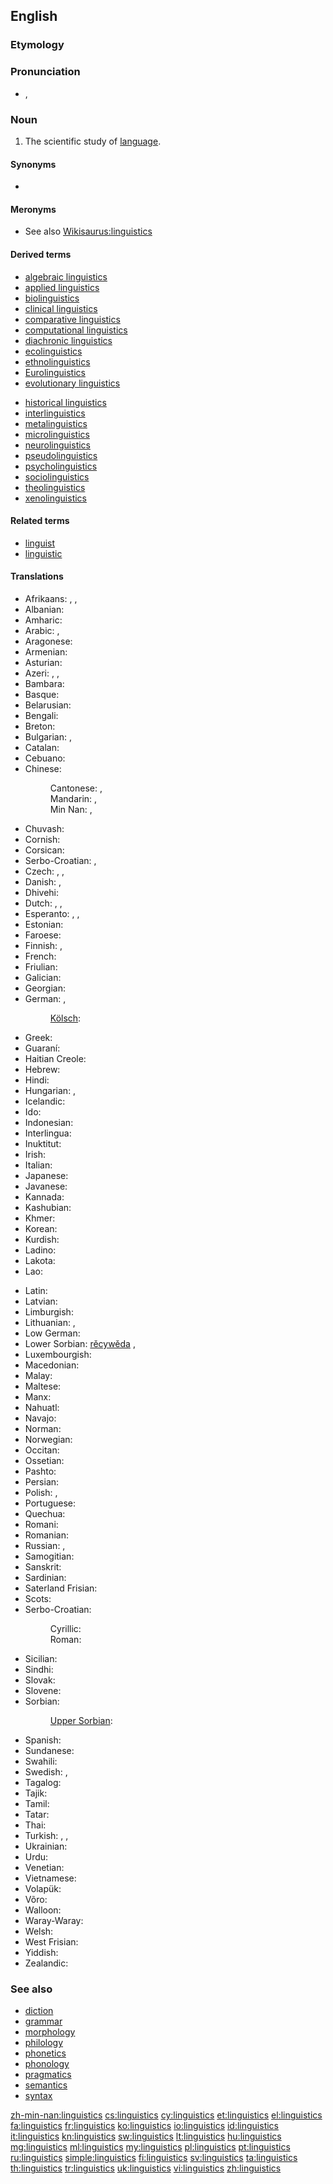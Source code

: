 ==English==

===Etymology===
{{suffix|linguist|ics|lang=en}}

===Pronunciation===
* {{IPA|/lɪŋˈɡwɪs.tɪks/}}, {{X-SAMPA|/lIN"gwIs.tIks/}}

===Noun===
{{wikipedia}}
{{en-noun|-}}

# The scientific study of [[language]].

====Synonyms====
* {{l|en|speechlore}}

====Meronyms====
* See also [[Wikisaurus:linguistics]]

====Derived terms====
{{top2}}
* [[algebraic linguistics]]
* [[applied linguistics]]
* [[biolinguistics]]
* [[clinical linguistics]]
* [[comparative linguistics]]
* [[computational linguistics]]
* [[diachronic linguistics]]
* [[ecolinguistics]]
* [[ethnolinguistics]]
* [[Eurolinguistics]]
* [[evolutionary linguistics]]
{{mid2}}
* [[historical linguistics]]
* [[interlinguistics]]
* [[metalinguistics]]
* [[microlinguistics]]
* [[neurolinguistics]]
* [[pseudolinguistics]]
* [[psycholinguistics]]
* [[sociolinguistics]]
* [[theolinguistics]]
* [[xenolinguistics]]
{{bottom}}

====Related terms====
* [[linguist]]
* [[linguistic]]

====Translations====
{{rfc-tsort|duplicate language: Serbo-Croatian}}
{{trans-top|scientific study of language}}
* Afrikaans: {{t-|af|taalwetenskappe|xs=Afrikaans}}, {{t+|af|taalkunde}}, {{t-|af|linguistiek}}
* Albanian: {{t-|sq|gjuhësi|xs=Albanian}}
* Amharic: {{t-|am|የቋንቋ ጥናት|sc=Ethi|xs=Amharic}}
* Arabic: {{t-|ar|لسانيات|f|p|tr=lisaniyaat}}, {{t-|ar|علم اللغة|m|tr=3ilm al-lúgha}}
* Aragonese: {{t-|an|lingüistica|f|xs=Aragonese}}
* Armenian: {{t-|hy|լեզվաբանություն|tr=lezvabanut’yun}}
* Asturian: {{t-|ast|llingüística|f|xs=Asturian}}
* Azeri: {{t-|az|dilçilik|xs=Azeri}}, {{t-|az|dilşünaslıq|xs=Azeri}}, {{t-|az|linqvistika|xs=Azeri}}
* Bambara: {{t-|bm|kankalan|xs=Bambara}}
* Basque: {{t-|eu|hizkuntzalaritza|xs=Basque}}
* Belarusian: {{t-|be|мовазнаўства|f|tr=movaznaustva|xs=Belarusian}}
* Bengali: {{t+|bn|ভাষাবিজ্ঞান|sc=Beng|xs=Bengali}}
* Breton: {{t-|br|yezhoniezh|xs=Breton}}
* Bulgarian: {{t+|bg|лингвистика|f|tr=lingvistika}}, {{t+|bg|езикознание|n|tr=ezikoznanie}}
* Catalan: {{t+|ca|lingüística|f}}
* Cebuano: {{tø|ceb|linggwistiks}}
* Chinese:
*: Cantonese: {{tø|yue|語言學}},  {{tø|yue|语言学}}
*: Mandarin: {{t-|cmn|語言學|sc=Hani}},  {{t-|cmn|语言学|tr=yǔyánxué|sc=Hani}}
*: Min Nan: {{t-|nan|語言學}},  {{t-|nan|语言学|tr=gí-giân-ha̍k}}
* Chuvash: {{tø|cv|лингвистика|tr=lingvistika|sc=Cyrl}}
* Cornish: {{t-|kw|scyens yeth|xs=Cornish}}
* Corsican: {{t-|co|linguistica|f|xs=Corsican}}
* Serbo-Croatian: {{t|sh|lingvistika|f}}, {{t|sh|jezikoslovlje|n}}
* Czech: {{t+|cs|jazykověda|f}}, {{t-|cs|jazykozpyt|m}}, {{t+|cs|lingvistika|f}}
* Danish: {{t-|da|lingvistik|c}}, {{t-|da|sprogforskning|c}}
* Dhivehi: {{t-|dv|ބަހަވީ އިލްމު|sc=Thaa|xs=Dhivehi}}
* Dutch: {{t+|nl|linguïstiek|f}}, {{t+|nl|taalkunde|f}}, {{t-|nl|taalwetenschappen|f|p}}
* Esperanto: {{t-|eo|lingvoscienco|xs=Esperanto}},  {{t-|eo|lingvistiko|xs=Esperanto}},  {{t-|eo|lingviko|xs=Esperanto}}
* Estonian: {{t+|et|keeleteadus}}
* Faroese: {{t-|fo|málfrøði|xs=Faroese}}
* Finnish: {{t+|fi|kielitiede}}, {{t+|fi|lingvistiikka}}
* French: {{t+|fr|linguistique|f}}
* Friulian: {{tø|fur|lenghistiche|f}}
* Galician: {{t-|gl|lingüística|f|xs=Galician}}
* Georgian: {{t-|ka|ენათმეცნიერება|tr=enat‘metsniereba|sc=Geor|xs=Georgian}}
* German: {{t+|de|Linguistik|f}}, {{t+|de|Sprachwissenschaft|f}}
*: [[Kölsch]]: {{tø|ksh|Shproocheweßßeschaff|f}}
* Greek: {{t+|el|γλωσσολογία|f}}
* Guaraní: {{t-|gn|ñe'ẽkuaaty ha ñe'ẽtekuaa|xs=Guaraní}}
* Haitian Creole: {{tø|ht|lengwistik}}
* Hebrew: {{t+|he|בלשנות|f|tr=balshanut}}
* Hindi: {{t-|hi|भाषाविज्ञान|m|tr=bhāṣāvigyān|xs=Hindi}}
* Hungarian: {{t+|hu|nyelvészet}},  {{t+|hu|nyelvtudomány}}
* Icelandic: {{t-|is|málvísindi|n|p}}
* Ido: {{t+|io|linguistiko|xs=Ido}}
* Indonesian: {{t+|id|linguistik|xs=Indonesian}}
* Interlingua: {{t+|ia|linguistica|xs=Interlingua}}
* Inuktitut: {{t|iu|ᐅᖄᓯᓕᕆᓂᖅ|tr=urkaasiliriniq|sc=Cans|xs=Inuktitut}}
* Irish: {{t-|ga|teangeolaíocht|xs=Irish}}
* Italian: {{t+|it|linguistica|f}}
* Japanese: {{t-|ja|言語学|tr=げんごがく, gengogaku}}
* Javanese: {{t-|jv|linguistik|xs=Javanese}}
* Kannada: {{t+|kn|ಭಾಷಾ ವಿಜ್ಞಾನ|sc=Knda|xs=Kannada}}
* Kashubian: {{t-|csb|lingwistika|f|xs=Kashubian}}
* Khmer: {{t-|km|ភាសាសាស្ត្រ|tr=pīăsā sāh|sc=Khmr}}
* Korean: {{t+|ko|언어학|tr=eoneohak}}
* Kurdish: {{t+|ku|zimannasî}}
* Ladino: {{tø|lad|linguistika|f}}
* Lakota: {{tø|lkt|iyápi wóuŋspe}}
* Lao: {{t+|lo|ພາສາສາດ|sc=Laoo|xs=Lao}}
{{trans-mid}}
* Latin: {{t-|la|linguistica|f}}
* Latvian: {{t-|lv|valodniecība|xs=Latvian}}
* Limburgish: {{t-|li|Taalweitesjap|f|xs=Limburgish}}
* Lithuanian: {{t+|lt|lingvistika|f|xs=Lithuanian}}, {{t+|lt|kalbotyra|f|xs=Lithuanian}}
* Low German: {{t-|nds|Spraakwetenschop|f}}
* Lower Sorbian: [[rěcywěda]] {{f}},  {{tø|dsb|linguistika|f}}
* Luxembourgish: {{t-|lb|Sproochwëssenschaft|f|xs=Luxembourgish}}
* Macedonian: {{t-|mk|лингвистика|f|tr=lingvistika}}
* Malay: {{t-|ms|linguistik|xs=Malay}}
* Maltese: {{t-|mt|lingwistika|f|xs=Maltese}}
* Manx: {{t-|gv|çhengoaylleeaght|f|xs=Manx}}
* Nahuatl: {{t+|nah|tlahtōlmatiliztli|xs=Nahuatl}}
* Navajo: {{tø|nv|saad naalkaah}}
* Norman: {{tø|roa-nor|lîndgistique}}
* Norwegian: {{t+|no|lingvistikk}}
* Occitan: {{t+|oc|lingüistica|f|xs=Occitan}}
* Ossetian: {{tø|os|æвзагзонынад|tr=ævzagzonynad|sc=Cyrl}}
* Pashto: {{t-|ps|ژبپوهنه|sc=ps-Arab|xs=Pashto}}
* Persian: {{t-|fa|زبان‌شناسی|tr=zabān-šenāsi}}
* Polish: {{t+|pl|lingwistyka|f}}, {{t+|pl|językoznawstwo|n}}
* Portuguese: {{t+|pt|lingüística|f}}
* Quechua: {{t-|qu|simi yachaq|xs=Quechua}}
* Romani: {{tø|rom|chhibavipen}}
* Romanian: {{t-|ro|lingvistică|f}}
* Russian: {{t+|ru|языкознание|n|tr=jazykoznánije}}, {{t+|ru|лингвистика|f|tr=lingvístika}}
* Samogitian: {{tø|sgs|kalbuotīra|f}}
* Sanskrit: {{t-|sa|भाषाविज्ञान|m|tr=bhāṣāvijñāna|xs=Sanskrit}}
* Sardinian: {{t-|sc|linguìstica|f|xs=Sardinian}}
* Saterland Frisian: {{tø|stq|sproakwietenskup|f}}
* Scots: {{tø|sco|lingueestics}}
* Serbo-Croatian:
*: Cyrillic: {{t|sh|лингвистика|f|alt=лингвѝстика|sc=Cyrl}}
*: Roman: {{t|sh|lingvistika|f|alt=lingvìstika}}
* Sicilian: {{t-|scn|linguìstica|f|xs=Sicilian}}
* Sindhi: {{t+|sd|لسانيات|tr=lisāniāt|sc=sd-Arab|xs=Sindhi}}
* Slovak: {{t-|sk|jazykoveda|f}}
* Slovene: {{t+|sl|jezikoslovje|n}}
* Sorbian:
*: [[Upper Sorbian]]: {{t-|hsb|rěčespyt|m|xs=Upper Sorbian}}
* Spanish: {{t+|es|lingüística|f}}
* Sundanese: {{t-|su|linguistik|xs=Sundanese}}
* Swahili: {{t+|sw|isimu|xs=Swahili}}
* Swedish: {{t+|sv|lingvistik|c}}, {{t+|sv|språkvetenskap|c}}
* Tagalog: {{t-|tl|linggwistika|xs=Tagalog}}
* Tajik: {{t-|tg|забоншиносӣ|tr=zabonşinosˈi|sc=Cyrl|xs=Tajik}}
* Tamil: {{t+|ta|மொழியியல்|xs=Tamil}}
* Tatar: {{t-|tt|тел белеме|tr=tel beleme|sc=Cyrl|xs=Tatar}}
* Thai: {{t-|th|ภาษาศาสตร์|tr=paasăa sàat}}
* Turkish: {{t+|tr|dil bilimi}}, {{t+|tr|dilbilim}}, {{t-|tr|lisâniyat}}
* Ukrainian: {{t+|uk|мовознавство|n|tr=movoznávstvo|xs=Ukrainian}}
* Urdu: {{t-|ur|لسانيات|tr=lisāniāt|xs=Urdu}}
* Venetian: {{tø|vec|łenguìstega|f}}
* Vietnamese: {{t+|vi|ngôn ngữ học|xs=Vietnamese}}
* Volapük: {{t+|vo|pükav}}
* Võro: {{tø|vro|keeletiidüs}}
* Walloon: {{t+|wa|linwince|xs=Walloon}}
* Waray-Waray: {{tø|war|lingguwistika}}
* Welsh: {{t+|cy|ieithyddiaeth|f|xs=Welsh}}
* West Frisian: {{t-|fy|taalkunde|f|xs=West Frisian}}
* Yiddish: {{t-|yi|לינגוויסטיק|f|tr=lingvistik|sc=Hebr|xs=Yiddish}}
* Zealandic: {{tø|zea|taelkunde|f}}
{{trans-bottom}}

===See also===
* [[diction]]
* [[grammar]]
* [[morphology]]
* [[philology]]
* [[phonetics]]
* [[phonology]]
* [[pragmatics]]
* [[semantics]]
* [[syntax]]

[[Category:en:Linguistics| ]]

[[zh-min-nan:linguistics]]
[[cs:linguistics]]
[[cy:linguistics]]
[[et:linguistics]]
[[el:linguistics]]
[[fa:linguistics]]
[[fr:linguistics]]
[[ko:linguistics]]
[[io:linguistics]]
[[id:linguistics]]
[[it:linguistics]]
[[kn:linguistics]]
[[sw:linguistics]]
[[lt:linguistics]]
[[hu:linguistics]]
[[mg:linguistics]]
[[ml:linguistics]]
[[my:linguistics]]
[[pl:linguistics]]
[[pt:linguistics]]
[[ru:linguistics]]
[[simple:linguistics]]
[[fi:linguistics]]
[[sv:linguistics]]
[[ta:linguistics]]
[[th:linguistics]]
[[tr:linguistics]]
[[uk:linguistics]]
[[vi:linguistics]]
[[zh:linguistics]]